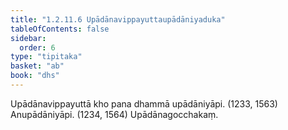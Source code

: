 ```yaml
---
title: "1.2.11.6 Upādānavippayuttaupādāniyaduka"
tableOfContents: false
sidebar:
  order: 6
type: "tipitaka"
basket: "ab"
book: "dhs"
---
```



<DynamicBreadcrumb />

<Division number="96" book="dhs" bookNo="29" page="13">

<Paragraph number="225" book="dhs">
Upādānavippayuttā kho pana dhammā upādāniyāpi. (<Emphasis>1233, 1563</Emphasis>)
</Paragraph>

<Paragraph number="226" book="dhs">
Anupādāniyāpi. (<Emphasis>1234, 1564</Emphasis>)

</Paragraph>
</Division>

<Paragraph number="227" type="center" book="dhs">
Upādānagocchakaṃ.
</Paragraph>